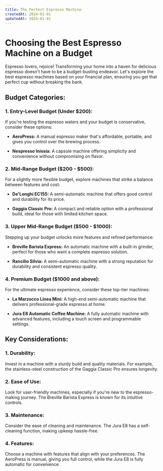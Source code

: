 ```yaml
---
title: The Perfect Espresso Machine
createdAt: 2024-01-01
updatedAt: 2024-01-01
---
```


# Choosing the Best Espresso Machine on a Budget

Espresso lovers, rejoice! Transforming your home into a haven for delicious espresso doesn't have to be a budget-busting endeavor. Let's explore the best espresso machines based on your financial plan, ensuring you get that perfect cup without breaking the bank.

## Budget Categories:

### 1. **Entry-Level Budget (Under $200):**

If you're testing the espresso waters and your budget is conservative, consider these options:

- **AeroPress:** A manual espresso maker that's affordable, portable, and gives you control over the brewing process.

- **Nespresso Inissia:** A capsule machine offering simplicity and convenience without compromising on flavor.

### 2. **Mid-Range Budget ($200 - $500):**

For a slightly more flexible budget, explore machines that strike a balance between features and cost:

- **De'Longhi EC155:** A semi-automatic machine that offers good control and durability for its price.

- **Gaggia Classic Pro:** A compact and reliable option with a professional build, ideal for those with limited kitchen space.

### 3. **Upper Mid-Range Budget ($500 - $1000):**

Stepping up your budget unlocks more features and refined performance:

- **Breville Barista Express:** An automatic machine with a built-in grinder, perfect for those who want a complete espresso solution.

- **Rancilio Silvia:** A semi-automatic machine with a strong reputation for durability and consistent espresso quality.

### 4. **Premium Budget ($1000 and above):**

For the ultimate espresso experience, consider these top-tier machines:

- **La Marzocco Linea Mini:** A high-end semi-automatic machine that delivers professional-grade espresso at home.

- **Jura E8 Automatic Coffee Machine:** A fully automatic machine with advanced features, including a touch screen and programmable settings.

## Key Considerations:

### 1. **Durability:**

Invest in a machine with a sturdy build and quality materials. For example, the stainless-steel construction of the Gaggia Classic Pro ensures longevity.

### 2. **Ease of Use:**

Look for user-friendly machines, especially if you're new to the espresso-making journey. The Breville Barista Express is known for its intuitive controls.

### 3. **Maintenance:**

Consider the ease of cleaning and maintenance. The Jura E8 has a self-cleaning function, making upkeep hassle-free.

### 4. **Features:**

Choose a machine with features that align with your preferences. The AeroPress is manual, giving you full control, while the Jura E8 is fully automatic for convenience.